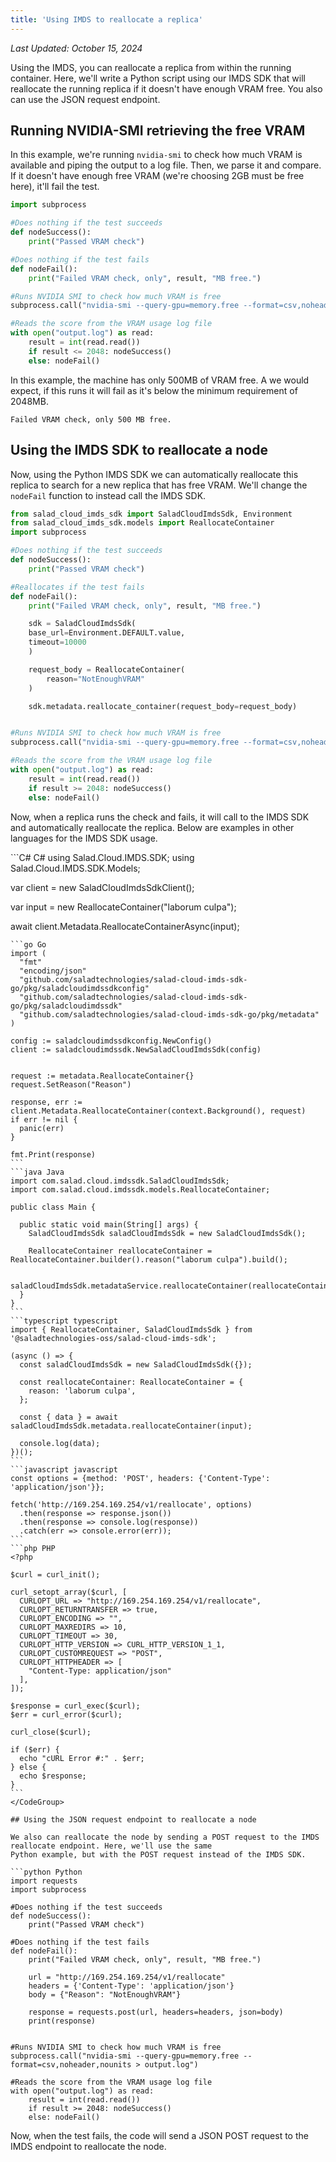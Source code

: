 ```yaml
---
title: 'Using IMDS to reallocate a replica'
---
```


_Last Updated: October 15, 2024_

Using the IMDS, you can reallocate a replica from within the running container. Here, we'll write a Python script using
our IMDS SDK that will reallocate the running replica if it doesn't have enough VRAM free. You also can use the JSON
request endpoint.

## Running NVIDIA-SMI retrieving the free VRAM

In this example, we're running `nvidia-smi` to check how much VRAM is available and piping the output to a log file.
Then, we parse it and compare. If it doesn't have enough free VRAM (we're choosing 2GB must be free here), it'll fail
the test.

```python Python
import subprocess

#Does nothing if the test succeeds
def nodeSuccess():
    print("Passed VRAM check")

#Does nothing if the test fails
def nodeFail():
    print("Failed VRAM check, only", result, "MB free.")

#Runs NVIDIA SMI to check how much VRAM is free
subprocess.call("nvidia-smi --query-gpu=memory.free --format=csv,noheader,nounits > output.log")

#Reads the score from the VRAM usage log file
with open("output.log") as read:
    result = int(read.read())
    if result <= 2048: nodeSuccess()
    else: nodeFail()
```

In this example, the machine has only 500MB of VRAM free. A we would expect, if this runs it will fail as it's below the
minimum requirement of 2048MB.

```
Failed VRAM check, only 500 MB free.
```

## Using the IMDS SDK to reallocate a node

Now, using the Python IMDS SDK we can automatically reallocate this replica to search for a new replica that has free
VRAM. We'll change the `nodeFail` function to instead call the IMDS SDK.

```python Python
from salad_cloud_imds_sdk import SaladCloudImdsSdk, Environment
from salad_cloud_imds_sdk.models import ReallocateContainer
import subprocess

#Does nothing if the test succeeds
def nodeSuccess():
    print("Passed VRAM check")

#Reallocates if the test fails
def nodeFail():
    print("Failed VRAM check, only", result, "MB free.")

    sdk = SaladCloudImdsSdk(
    base_url=Environment.DEFAULT.value,
    timeout=10000
    )

    request_body = ReallocateContainer(
        reason="NotEnoughVRAM"
    )

    sdk.metadata.reallocate_container(request_body=request_body)


#Runs NVIDIA SMI to check how much VRAM is free
subprocess.call("nvidia-smi --query-gpu=memory.free --format=csv,noheader,nounits > output.log")

#Reads the score from the VRAM usage log file
with open("output.log") as read:
    result = int(read.read())
    if result >= 2048: nodeSuccess()
    else: nodeFail()
```

Now, when a replica runs the check and fails, it will call to the IMDS SDK and automatically reallocate the replica.
Below are examples in other languages for the IMDS SDK usage.

<CodeGroup>
```C# C#
using Salad.Cloud.IMDS.SDK;
using Salad.Cloud.IMDS.SDK.Models;

var client = new SaladCloudImdsSdkClient();

var input = new ReallocateContainer("laborum culpa");

await client.Metadata.ReallocateContainerAsync(input);

````
```go Go
import (
  "fmt"
  "encoding/json"
  "github.com/saladtechnologies/salad-cloud-imds-sdk-go/pkg/saladcloudimdssdkconfig"
  "github.com/saladtechnologies/salad-cloud-imds-sdk-go/pkg/saladcloudimdssdk"
  "github.com/saladtechnologies/salad-cloud-imds-sdk-go/pkg/metadata"
)

config := saladcloudimdssdkconfig.NewConfig()
client := saladcloudimdssdk.NewSaladCloudImdsSdk(config)


request := metadata.ReallocateContainer{}
request.SetReason("Reason")

response, err := client.Metadata.ReallocateContainer(context.Background(), request)
if err != nil {
  panic(err)
}

fmt.Print(response)
```
```java Java
import com.salad.cloud.imdssdk.SaladCloudImdsSdk;
import com.salad.cloud.imdssdk.models.ReallocateContainer;

public class Main {

  public static void main(String[] args) {
    SaladCloudImdsSdk saladCloudImdsSdk = new SaladCloudImdsSdk();

    ReallocateContainer reallocateContainer = ReallocateContainer.builder().reason("laborum culpa").build();

    saladCloudImdsSdk.metadataService.reallocateContainer(reallocateContainer);
  }
}
```
```typescript typescript
import { ReallocateContainer, SaladCloudImdsSdk } from '@saladtechnologies-oss/salad-cloud-imds-sdk';

(async () => {
  const saladCloudImdsSdk = new SaladCloudImdsSdk({});

  const reallocateContainer: ReallocateContainer = {
    reason: 'laborum culpa',
  };

  const { data } = await saladCloudImdsSdk.metadata.reallocateContainer(input);

  console.log(data);
})();
```
```javascript javascript
const options = {method: 'POST', headers: {'Content-Type': 'application/json'}};

fetch('http://169.254.169.254/v1/reallocate', options)
  .then(response => response.json())
  .then(response => console.log(response))
  .catch(err => console.error(err));
```
```php PHP
<?php

$curl = curl_init();

curl_setopt_array($curl, [
  CURLOPT_URL => "http://169.254.169.254/v1/reallocate",
  CURLOPT_RETURNTRANSFER => true,
  CURLOPT_ENCODING => "",
  CURLOPT_MAXREDIRS => 10,
  CURLOPT_TIMEOUT => 30,
  CURLOPT_HTTP_VERSION => CURL_HTTP_VERSION_1_1,
  CURLOPT_CUSTOMREQUEST => "POST",
  CURLOPT_HTTPHEADER => [
    "Content-Type: application/json"
  ],
]);

$response = curl_exec($curl);
$err = curl_error($curl);

curl_close($curl);

if ($err) {
  echo "cURL Error #:" . $err;
} else {
  echo $response;
}
```
</CodeGroup>

## Using the JSON request endpoint to reallocate a node

We also can reallocate the node by sending a POST request to the IMDS reallocate endpoint. Here, we'll use the same
Python example, but with the POST request instead of the IMDS SDK.

```python Python
import requests
import subprocess

#Does nothing if the test succeeds
def nodeSuccess():
    print("Passed VRAM check")

#Does nothing if the test fails
def nodeFail():
    print("Failed VRAM check, only", result, "MB free.")

    url = "http://169.254.169.254/v1/reallocate"
    headers = {'Content-Type': 'application/json'}
    body = {"Reason": "NotEnoughVRAM"}

    response = requests.post(url, headers=headers, json=body)
    print(response)


#Runs NVIDIA SMI to check how much VRAM is free
subprocess.call("nvidia-smi --query-gpu=memory.free --format=csv,noheader,nounits > output.log")

#Reads the score from the VRAM usage log file
with open("output.log") as read:
    result = int(read.read())
    if result >= 2048: nodeSuccess()
    else: nodeFail()
````

Now, when the test fails, the code will send a JSON POST request to the IMDS endpoint to reallocate the node.
